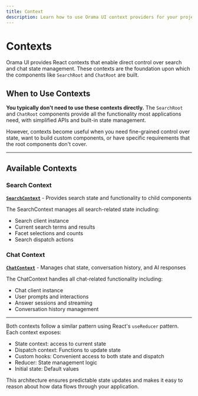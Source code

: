 ```yaml
---
title: Context
description: Learn how to use Orama UI context providers for your projects.
---
```


# Contexts

Orama UI provides React contexts that enable direct control over search and chat state management. These contexts are the foundation upon which the components like `SearchRoot` and `ChatRoot` are built.

## When to Use Contexts

**You typically don't need to use these contexts directly.** The `SearchRoot` and `ChatRoot` components provide all the functionality most applications need, with simplified APIs and built-in state management.

However, contexts become useful when you need fine-grained control over state, want to build custom components, or have specific requirements that the root components don't cover.

---

## Available Contexts

### Search Context

**[`SearchContext`](https://github.com/oramasearch/orama-ui/blob/main/packages/ui/docs/context/SearchContext.md)** - Provides search state and functionality to child components

The SearchContext manages all search-related state including:
- Search client instance
- Current search terms and results
- Facet selections and counts
- Search dispatch actions

### Chat Context

**[`ChatContext`](https://github.com/oramasearch/orama-ui/blob/main/packages/ui/docs/context/ChatContext.md)** - Manages chat state, conversation history, and AI responses

The ChatContext handles all chat-related functionality including:
- Chat client instance
- User prompts and interactions
- Answer sessions and streaming
- Conversation history management

---

Both contexts follow a similar pattern using React's `useReducer` pattern. Each context exposes:

- State context: access to current state
- Dispatch context: Functions to update state
- Custom hooks: Convenient access to both state and dispatch
- Reducer: State management logic
- Initial state: Default values


This architecture ensures predictable state updates and makes it easy to reason about how data flows through your application.

